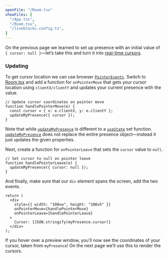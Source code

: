 ```yaml
---
openFile: "/Room.tsx"
showFiles: [
  "/App.tsx",
  "/Room.tsx",
  "/liveblocks.config.ts",
]
---
```


On the previous page we learned to set up presence with an initial value of `{ cursor: null }`—let’s take this and turn it into [real-time cursors](/examples/live-cursors).

### Updating

To get cursor location we can use browser [`PointerEvents`](https://developer.mozilla.org/en-US/docs/Web/API/Pointer_events). Switch to [Room.tsx][] and add a function for `onPointerMove` that gets your cursor location using `clientX/clientY` and updates your current presence with the value.

```tsx
// Update cursor coordinates on pointer move
function handlePointerMove(e) {
  const cursor = { x: e.clientX, y: e.clientY };
  updateMyPresence({ cursor });
}
```

<Banner title="updateMyPresence">

Note that while [`updateMyPresence`][] is different to a [`useState`](https://react.dev/reference/react/useState) set function. [`updateMyPresence`][] does not replace the entire presence object—instead it just updates the given properties.

</Banner>

Next, create a function for `onPointerLeave` that sets the `cursor` value to `null`.

```tsx
// Set cursor to null on pointer leave
function handlePointerLeave(e) {
  updateMyPresence({ cursor: null });
}
```

And finally, make sure that our `div` element spans the screen, add the two events.

```tsx highlight="3-5"
return (
  <div
    style={{ width: "100vw", height: "100vh" }}
    onPointerMove={handlePointerMove}
    onPointerLeave={handlePointerLeave}
  >
    Cursor: {JSON.stringify(myPresence.cursor)}
  </div>
);
```

If you hover over a preview window, you’ll now see the coordinates of your cursor, taken from `myPresence`! On the next page we’ll use this to render the cursors.

[`RoomProvider`]: /docs/api-reference/liveblocks-react#RoomProvider
[`useMyPresence`]: /docs/api-reference/liveblocks-react#useMyPresence
[`updateMyPresence`]: /docs/api-reference/liveblocks-react#useMyPresence

[liveblocks.config.ts]: #/liveblocks.config.ts
[App.tsx]: #/App.tsx
[Room.tsx]: #/Room.tsx
